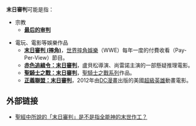 '''末日審判'''可能是指：

*宗教
**'''[[最后的审判|最后的审判]]'''

*電玩、電影等娛樂作品
**'''[[末日審判_(摔角)|末日審判 (摔角)]]'''，[[世界摔角娛樂|世界摔角娛樂]]（WWE）每年一度的付費收看（Pay-Per-View）節目。
**'''[[赤色追緝令：末日審判|赤色追緝令：末日審判]]'''，盧貝松導演、尚雷諾主演的一部懸疑推理電影。
**'''[[聖騎士之戰：末日審判|聖騎士之戰：末日審判]]'''，[[聖騎士之戰系列|聖騎士之戰系列]]作品。
**'''[[正義聯盟：末日審判|正義聯盟：末日審判]]'''，2012年由[[DC漫畫|DC漫畫]]出版的美國[[超級英雄|超級英雄]]動畫電影。

{{disambig|Cat=四字作品消歧義}}

== 外部链接 ==
* [https://tr.kingdomsalvation.org/truth-qa-061.html 聖經中所說的「末日審判」是不是指全能神的末世作工？] {{Wayback|url=https://tr.kingdomsalvation.org/truth-qa-061.html |date=20180527204557 }}